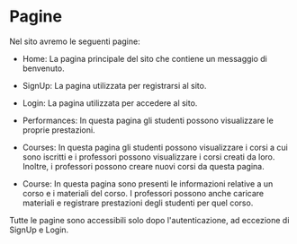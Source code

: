 # Pagine

Nel sito avremo le seguenti pagine:

- Home:
  La pagina principale del sito che contiene un messaggio di benvenuto.

- SignUp:
  La pagina utilizzata per registrarsi al sito.

- Login:
  La pagina utilizzata per accedere al sito.

- Performances:
  In questa pagina gli studenti possono visualizzare le proprie prestazioni.

- Courses:
  In questa pagina gli studenti possono visualizzare i corsi a cui sono iscritti e i professori possono visualizzare i corsi creati da loro. Inoltre, i professori possono creare nuovi corsi da questa pagina.

- Course:
  In questa pagina sono presenti le informazioni relative a un corso e i materiali del corso. I professori possono anche caricare materiali e registrare prestazioni degli studenti per quel corso.

Tutte le pagine sono accessibili solo dopo l'autenticazione, ad eccezione di SignUp e Login.
